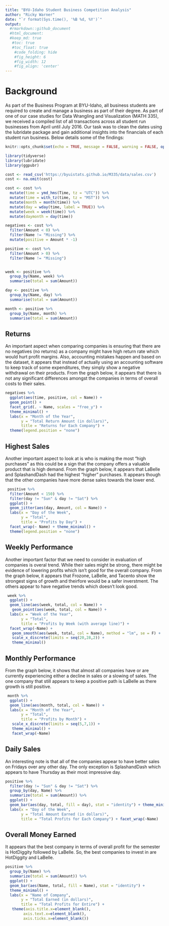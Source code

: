 ```yaml
---
title: "BYU-Idaho Student Business Competition Analysis"
author: "Ricky Warner"
date: "`r format(Sys.time(), '%B %d, %Y')`"
output:
  #rmarkdown::github_document
  #html_document:  
  #keep_md: true
   #toc: true
   #toc_float: true
    #code_folding: hide
    #fig_height: 6
    #fig_width: 12
    #fig_align: 'center'
---
```

# Background

As part of the Business Program at BYU-Idaho, all business students are required to create and manage a business as part of their degree. As part of one of our case studies for Data Wrangling and Visualization (MATH 335), we received a compiled list of all transactions across all student run businesses from April until July 2016. Our task was to clean the dates using the lubridate package and gain additional insights into the financials of each student run business. Below details some of the findings:

```r
knitr::opts_chunk$set(echo = TRUE, message = FALSE, warning = FALSE, options(knitr.table.format = "html"))
```

```r
library(tidyverse)
library(lubridate)
library(ggpubr)
```


```r
cost <- read_csv('https://byuistats.github.io/M335/data/sales.csv')
cost <- na.omit(cost) 
```

```r
cost <- cost %>%
  mutate(time = ymd_hms(Time, tz = "UTC")) %>%
  mutate(time = with_tz(time, tz = "MST")) %>%
  mutate(month = month(time)) %>%
  mutate(day = wday(time, label = TRUE)) %>%
  mutate(week = week(time)) %>%
  mutate(daymonth = day(time))

negatives <- cost %>%
  filter(Amount < 0) %>%
  filter(Name != "Missing") %>%
  mutate(positive = Amount * -1)

positive <- cost %>%
  filter(Amount > 0) %>%
  filter(Name != "Missing")


week <- positive %>%
  group_by(Name, week) %>%
  summarise(total = sum(Amount))

day <- positive %>%
  group_by(Name, day) %>%
  summarise(total = sum(Amount))

month <- positive %>%
  group_by(Name, month) %>%
  summarise(total = sum(Amount))

```

## Returns 

An important aspect when comparing companies is ensuring that there are no negatives (no returns) as a company might have high return rate which would hurt profit margins. Also, accounting mistakes happen and based on the dataset, it appears that instead of actually using an accounting software to keep track of some expenditures, they simply show a negative withdrawal on their products. From the graph below, it appears that there is not any significant differences amongst the companies in terms of overall costs to their sales.

```r
negatives %>%
  ggplot(aes(time, positive, col = Name)) +
  geom_point() +
  facet_grid(. ~ Name, scales = "free_y") +
  theme_minimal() + 
  labs(x = "Month of the Year",
       y = "Total Return Amount (in dollars)",
       title = "Returns for Each Company") +
  theme(legend.position = "none")
```
  
## Highest Sales

Another important aspect to look at is who is making the most "high purchases" as this could be a sign that the company offers a valuable product that is high demand. From the graph below, it appears that LaBelle and SplashandDash had the highest "higher" purchases. It appears though that the other companies have more dense sales towards the lower end.
```r
 positive %>%
  filter(Amount < 150) %>%
  filter(day != "Sun" & day != "Sat") %>%
  ggplot() + 
  geom_jitter(aes(day, Amount, col = Name)) +
  labs(x = "Day of the Week",
       y = "Total",
       title = "Profits by Day") + 
  facet_wrap(~ Name) + theme_minimal() +
  theme(legend.position = "none")
```

## Weekly Performance 

Another important factor that we need to consider in evaluation of companies is overal trend. While their sales might be strong, there might be evidence of lowering profits which isn't good for the overall company. From the graph below, it appears that Frozone, LaBelle, and Tacento show the strongest signs of growth and theirfore would be a safer inverstment. The others appear to have negative trends which doesn't look good.

```r
 week %>%
  ggplot() + 
  geom_line(aes(week, total, col = Name)) +
   geom_point(aes(week, total, col = Name)) +
  labs(x = "Week of the Year",
       y = "Total",
       title = "Profits by Week (with average line)") +
  facet_wrap(~Name) + 
   geom_smooth(aes(week, total, col = Name), method = "lm", se = F) +
   scale_x_discrete(limits = seq(20,28,2)) +
   theme_minimal()
```

## Monthly Performance 

From the graph below, it shows that almost all companies have or are currently experiencing either a decline in sales or a slowing of sales. The one company that still appears to keep a positive path is LaBelle as there growth is still positive.
```r
 month %>%
  ggplot() + 
  geom_line(aes(month, total, col = Name)) +
  labs(x = "Month of the Year",
       y = "Total",
       title = "Profits by Month") +
   scale_x_discrete(limits = seq(5,7,1)) + 
   theme_minimal() +
   facet_wrap(~Name)
```
 
## Daily Sales
An interesting note is that all of the companies appear to have better sales on Fridays over any other day. The only exception is SplashandDash which appears to have Thursday as their most impressive day. 
```r

positive %>%
  filter(day != "Sun" & day != "Sat") %>%
  group_by(day, Name) %>%
  summarize(total = sum(Amount)) %>%
  ggplot() +
  geom_bar(aes(day, total, fill = day), stat = "identity") + theme_minimal() +
  labs(x = "Day of the Week",
       y = "Total Amount Earned (in dollars)",
       title = "Total Profits for Each Company") + facet_wrap(~Name)
```

## Overall Money Earned

It appears that the best company in terms of overall profit for the semester is HotDiggity followed by LaBelle. So, the best companies to invest in are HotDiggity and LaBelle. 

```r

positive %>%
  group_by(Name) %>%
  summarize(total = sum(Amount)) %>%
  ggplot() + 
  geom_bar(aes(Name, total, fill = Name), stat = "identity") +
  theme_minimal() + 
  labs(x = "Name of Company",
       y = "Total Earned (in dollars)",
       title = "Total Profits for Entire") +
   theme(axis.title.x=element_blank(),
        axis.text.x=element_blank(),
        axis.ticks.x=element_blank())
  



```

